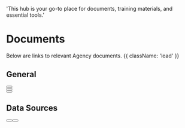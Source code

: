   'This hub is your go-to place for documents, training materials, and essential tools.'

# Documents

Below are links to relevant Agency documents. {{ className: 'lead' }}

## General
<div className="not-prose">
  <Button
    href="https://www.origininvestigations.com/origin-license.pdf"
    variant="text"
    arrow="right"
    children="CA License"
  />
</div>
<div className="not-prose">
  <Button
    href="https://www.origininvestigations.com/origin-insurance.pdf"
    variant="text"
    arrow="right"
    children="Certificate of Insurance"
  />
</div>
<div className="not-prose">
  <Button
    href="https://www.origininvestigations.com/origin-w9.pdf"
    variant="text"
    arrow="right"
    children="IRS Form W-9"
  />
</div>

## Data Sources
<div className="not-prose">
  <Button
    href="dmv-comparison.pdf"
    variant="text"
    arrow="right"
    children="DMV Data Comparison Chart"
  />
 <Button
    href="imvrs.pdf"
    variant="text"
    arrow="right"
    children="IMVRS/Datalink - Details"
  />
</div>
